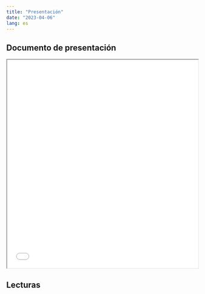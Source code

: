 ```yaml
---
title: "Presentación"
date: "2023-04-06"
lang: es
---
```


## Documento de presentación


<iframe src= 04.pdf height="550" width=100% allowfullscreen="true">

</iframe> 


## Lecturas
